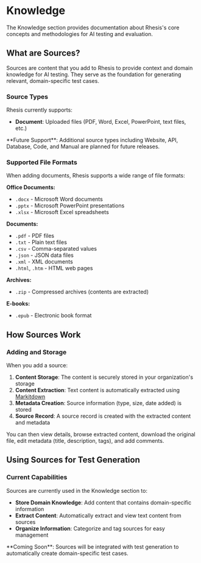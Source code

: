 # Knowledge

The Knowledge section provides documentation about Rhesis's core concepts and methodologies for AI testing and evaluation.

## What are Sources?

Sources are content that you add to Rhesis to provide context and domain knowledge for AI testing. They serve as the foundation for generating relevant, domain-specific test cases.

### Source Types

Rhesis currently supports:

- **Document**: Uploaded files (PDF, Word, Excel, PowerPoint, text files, etc.)

<Callout type="info">
  **Future Support**: Additional source types including Website, API, Database, Code, and Manual are planned for future releases.
</Callout>

### Supported File Formats

When adding documents, Rhesis supports a wide range of file formats:

**Office Documents:**
- `.docx` - Microsoft Word documents
- `.pptx` - Microsoft PowerPoint presentations
- `.xlsx` - Microsoft Excel spreadsheets

**Documents:**
- `.pdf` - PDF files
- `.txt` - Plain text files
- `.csv` - Comma-separated values
- `.json` - JSON data files
- `.xml` - XML documents
- `.html`, `.htm` - HTML web pages

**Archives:**
- `.zip` - Compressed archives (contents are extracted)

**E-books:**
- `.epub` - Electronic book format

## How Sources Work

### Adding and Storage

When you add a source:

1. **Content Storage**: The content is securely stored in your organization's storage
2. **Content Extraction**: Text content is automatically extracted using [Markitdown](https://github.com/microsoft/markitdown)
3. **Metadata Creation**: Source information (type, size, date added) is stored
4. **Source Record**: A source record is created with the extracted content and metadata

You can then view details, browse extracted content, download the original file, edit metadata (title, description, tags), and add comments.

## Using Sources for Test Generation

### Current Capabilities

Sources are currently used in the Knowledge section to:

- **Store Domain Knowledge**: Add content that contains domain-specific information
- **Extract Content**: Automatically extract and view text content from sources
- **Organize Information**: Categorize and tag sources for easy management

<Callout type="info">
  **Coming Soon**: Sources will be integrated with test generation to automatically create domain-specific test cases.
</Callout>
